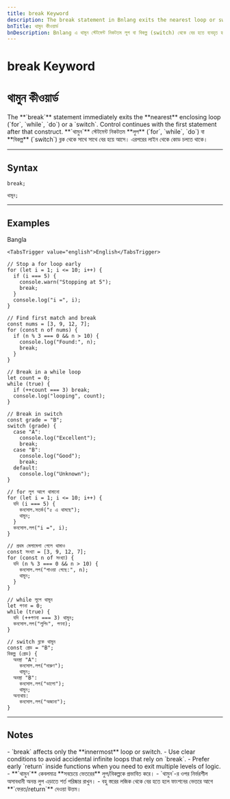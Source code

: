 ```yaml
---
title: break Keyword
description: The break statement in Bnlang exits the nearest loop or switch. Examples in Bangla and English.
bnTitle: থামুন কীওয়ার্ড
bnDescription: Bnlang এ থামুন স্টেটমেন্ট নিকটতম লুপ বা বিকল্প (switch) থেকে বের হতে ব্যবহৃত হয়। উদাহরণসহ।
---
```


# <I18nEnglish>break Keyword</I18nEnglish>
# <I18nBangla>থামুন কীওয়ার্ড</I18nBangla>


<I18nEnglish>
The **`break`** statement immediately exits the **nearest** enclosing loop (`for`, `while`, `do`) or a `switch`.  
Control continues with the first statement after that construct.
</I18nEnglish>

<I18nBangla>
**`থামুন`** স্টেটমেন্ট নিকটতম **লুপ** (`for`, `while`, `do`) বা **বিকল্প** (`switch`) ব্লক থেকে সাথে সাথে বের হয়ে আসে।  
এরপরের লাইন থেকে কোড চলতে থাকে।
</I18nBangla>



---

## Syntax

<I18nEnglish>

```bnl
break;
```
</I18nEnglish>

<I18nBangla>

```bnl
থামুন;
```
</I18nBangla>



---

## Examples

<Tabs defaultValue="bangla" className="w-full">
  <TabsList>
    <TabsTrigger value="bangla">Bangla</TabsTrigger>
    
    <TabsTrigger value="english">English</TabsTrigger>
  </TabsList>

  <TabsContent value="english">

```bnl
// Stop a for loop early
for (let i = 1; i <= 10; i++) {
  if (i === 5) {
    console.warn("Stopping at 5");
    break;
  }
  console.log("i =", i);
}

// Find first match and break
const nums = [3, 9, 12, 7];
for (const n of nums) {
  if (n % 3 === 0 && n > 10) {
    console.log("Found:", n);
    break;
  }
}

// Break in a while loop
let count = 0;
while (true) {
  if (++count === 3) break;
  console.log("looping", count);
}

// Break in switch
const grade = "B";
switch (grade) {
  case "A":
    console.log("Excellent");
    break;
  case "B":
    console.log("Good");
    break;
  default:
    console.log("Unknown");
}
```
  </TabsContent>

  <TabsContent value="bangla">

```bnl
// for লুপ আগে থামানো
for (let i = 1; i <= 10; i++) {
  যদি (i === 5) {
    কনসোল.সতর্ক("৫ এ থামছে");
    থামুন;
  }
  কনসোল.লগ("i =", i);
}

// প্রথম মেলামেশা পেলে থামাও
const সংখ্যা = [3, 9, 12, 7];
for (const n of সংখ্যা) {
  যদি (n % 3 === 0 && n > 10) {
    কনসোল.লগ("পাওয়া গেছে:", n);
    থামুন;
  }
}

// while লুপে থামুন
let গণনা = 0;
while (true) {
  যদি (++গণনা === 3) থামুন;
  কনসোল.লগ("লুপিং", গণনা);
}

// switch ব্লকে থামুন
const গ্রেড = "B";
বিকল্প (গ্রেড) {
  অবস্থা "A":
    কনসোল.লগ("দারুণ");
    থামুন;
  অবস্থা "B":
    কনসোল.লগ("ভালো");
    থামুন;
  অন্যথায়:
    কনসোল.লগ("অজানা");
}
```
  </TabsContent>

  
</Tabs>

---

## Notes

<I18nEnglish>
- `break` affects only the **innermost** loop or switch.  
- Use clear conditions to avoid accidental infinite loops that rely on `break`.  
- Prefer early `return` inside functions when you need to exit multiple levels of logic.
</I18nEnglish>

<I18nBangla>
- **`থামুন`** কেবলমাত্র **সবচেয়ে ভেতরের** লুপ/বিকল্পকে প্রভাবিত করে।  
- `থামুন`-র ওপর নির্ভরশীল অসাবধানী অনন্ত লুপ এড়াতে শর্ত পরিষ্কার রাখুন।  
- বহু স্তরের লজিক থেকে বের হতে হলে ফাংশনের ভেতরে আগে **`ফেরত/return`** দেওয়া উত্তম।
</I18nBangla>


